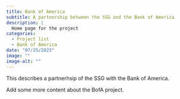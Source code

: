 ```yaml
---
title: Bank of America
subtitle: A partnership between the SSG and the Bank of America
description: |
  Home page for the project
categories:
  - Project list
  - Bank of America
date: "07/25/2023"
image: ""
image-alt: ""
---
```


This describes a partnerhsip of the SSG with the Bank of America.

Add some more content about the BofA project.

